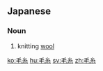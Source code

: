 ==Japanese==
{{ja-kanjitab|け|いと|yomi=kun}}

<!-- not sure about IPA pronunciation in this case
===Pronunciation===
{{ja-pron|けいと|y=kun}}
-->

===Noun===
{{ja-noun|けいと}}

# knitting [[wool]]

[[ko:毛糸]]
[[hu:毛糸]]
[[sv:毛糸]]
[[zh:毛糸]]